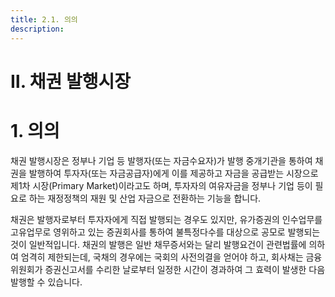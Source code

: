 ```yaml
---
title: 2.1. 의의
description: 
---
```


# Ⅱ. 채권 발행시장
# 1. 의의

채권 발행시장은 정부나 기업 등 발행자(또는 자금수요자)가 발행 중개기관을 통하여 채권을 발행하여 투자자(또는 자금공급자)에게 이를 제공하고 자금을 공급받는 시장으로 제1차 시장(Primary Market)이라고도 하며, 투자자의 여유자금을 정부나 기업 등이 필요로 하는 재정정책의 재원 및 산업 자금으로 전환하는 기능을 합니다. 

채권은 발행자로부터 투자자에게 직접 발행되는 경우도 있지만, 유가증권의 인수업무를 고유업무로 영위하고 있는 증권회사를 통하여 불특정다수를 대상으로 공모로 발행되는 것이 일반적입니다. 채권의 발행은 일반 채무증서와는 달리 발행요건이 관련법률에 의하여 엄격히 제한되는데, 국채의 경우에는 국회의 사전의결을 얻어야 하고, 회사채는 금융위원회가 증권신고서를 수리한 날로부터 일정한 시간이 경과하여 그 효력이 발생한 다음 발행할 수 있습니다.
